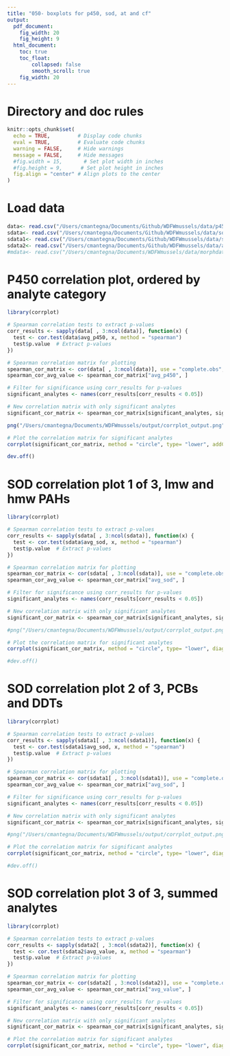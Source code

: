 ```yaml
---
title: "050- boxplots for p450, sod, at and cf"
output:
  pdf_document: 
    fig_width: 20
    fig_height: 9
  html_document: 
    toc: true
    toc_float:
        collapsed: false
        smooth_scroll: true
    fig_width: 20
---
```


# Directory and doc rules

```r

knitr::opts_chunk$set(
  echo = TRUE,         # Display code chunks
  eval = TRUE,         # Evaluate code chunks
  warning = FALSE,     # Hide warnings
  message = FALSE,     # Hide messages
  #fig.width = 15,       # Set plot width in inches
  #fig.height = 9,      # Set plot height in inches
  fig.align = "center" # Align plots to the center
)

```

# Load data
```r

data<- read.csv("/Users/cmantegna/Documents/Github/WDFWmussels/data/p450correlationMAN.csv")
sdata<- read.csv("/Users/cmantegna/Documents/Github/WDFWmussels/data/sodcorrelationMAN1.csv")
sdata1<- read.csv("/Users/cmantegna/Documents/Github/WDFWmussels/data/sodcorrelationMAN2.csv")
sdata2<- read.csv("/Users/cmantegna/Documents/Github/WDFWmussels/data/avgSOD_analytes2.csv")
#mdata<- read.csv("/Users/cmantegna/Documents/WDFWmussels/data/morphdata.csv")

```

# P450 correlation plot, ordered by analyte category
```r

library(corrplot)

# Spearman correlation tests to extract p-values
corr_results <- sapply(data[ , 3:ncol(data)], function(x) {
  test <- cor.test(data$avg_p450, x, method = "spearman")
  test$p.value  # Extract p-values
})

# Spearman correlation matrix for plotting
spearman_cor_matrix <- cor(data[ , 3:ncol(data)], use = "complete.obs", method = "spearman")
spearman_cor_avg_value <- spearman_cor_matrix["avg_p450", ]

# Filter for significance using corr_results for p-values
significant_analytes <- names(corr_results[corr_results < 0.05])

# New correlation matrix with only significant analytes
significant_cor_matrix <- spearman_cor_matrix[significant_analytes, significant_analytes]

png("/Users/cmantegna/Documents/WDFWmussels/output/corrplot_output.png", width=15, height=15)

# Plot the correlation matrix for significant analytes
corrplot(significant_cor_matrix, method = "circle", type= "lower", addCoef.col ='black', number.cex = 0.8, diag= FALSE)

dev.off()

```

# SOD correlation plot 1 of 3, lmw and hmw PAHs
```r

library(corrplot)

# Spearman correlation tests to extract p-values
corr_results <- sapply(sdata[ , 3:ncol(sdata)], function(x) {
  test <- cor.test(sdata$avg_sod, x, method = "spearman")
  test$p.value  # Extract p-values
})

# Spearman correlation matrix for plotting
spearman_cor_matrix <- cor(sdata[ , 3:ncol(sdata)], use = "complete.obs", method = "spearman")
spearman_cor_avg_value <- spearman_cor_matrix["avg_sod", ]

# Filter for significance using corr_results for p-values
significant_analytes <- names(corr_results[corr_results < 0.05])

# New correlation matrix with only significant analytes
significant_cor_matrix <- spearman_cor_matrix[significant_analytes, significant_analytes]

#png("/Users/cmantegna/Documents/WDFWmussels/output/corrplot_output.png", width=15, height=15)

# Plot the correlation matrix for significant analytes
corrplot(significant_cor_matrix, method = "circle", type= "lower", diag= FALSE)

#dev.off()

```

# SOD correlation plot 2 of 3, PCBs and DDTs
```r

library(corrplot)

# Spearman correlation tests to extract p-values
corr_results <- sapply(sdata1[ , 3:ncol(sdata1)], function(x) {
  test <- cor.test(sdata1$avg_sod, x, method = "spearman")
  test$p.value  # Extract p-values
})

# Spearman correlation matrix for plotting
spearman_cor_matrix <- cor(sdata1[ , 3:ncol(sdata1)], use = "complete.obs", method = "spearman")
spearman_cor_avg_value <- spearman_cor_matrix["avg_sod", ]

# Filter for significance using corr_results for p-values
significant_analytes <- names(corr_results[corr_results < 0.05])

# New correlation matrix with only significant analytes
significant_cor_matrix <- spearman_cor_matrix[significant_analytes, significant_analytes]

#png("/Users/cmantegna/Documents/WDFWmussels/output/corrplot_output.png", width=15, height=15)

# Plot the correlation matrix for significant analytes
corrplot(significant_cor_matrix, method = "circle", type= "lower", diag= FALSE)

#dev.off()

```


# SOD correlation plot 3 of 3, summed analytes
```r


library(corrplot)

# Spearman correlation tests to extract p-values
corr_results <- sapply(sdata2[ , 3:ncol(sdata2)], function(x) {
  test <- cor.test(sdata2$avg_value, x, method = "spearman")
  test$p.value  # Extract p-values
})

# Spearman correlation matrix for plotting
spearman_cor_matrix <- cor(sdata2[ , 3:ncol(sdata2)], use = "complete.obs", method = "spearman")
spearman_cor_avg_value <- spearman_cor_matrix["avg_value", ]

# Filter for significance using corr_results for p-values
significant_analytes <- names(corr_results[corr_results < 0.05])

# New correlation matrix with only significant analytes
significant_cor_matrix <- spearman_cor_matrix[significant_analytes, significant_analytes]

# Plot the correlation matrix for significant analytes
corrplot(significant_cor_matrix, method = "circle", type= "lower", diag= FALSE)


```
